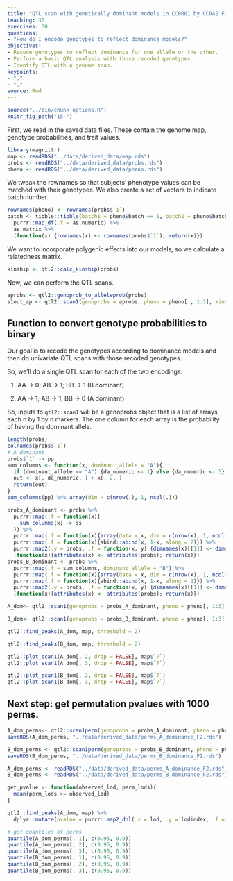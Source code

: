 ```yaml
---
title: "QTL scan with genetically dominant models in CC0001 by CC042 F2 mice"
teaching: 30
exercises: 30
questions:
- "How do I encode genotypes to reflect dominance models?"
objectives:
- Recode genotypes to reflect dominance for one allele or the other.
- Perform a basic QTL analysis with those recoded genotypes.
- Identify QTL with a genome scan.
keypoints:
- "."
- "."
source: Rmd
---
```


```r
source("../bin/chunk-options.R")
knitr_fig_path("15-")
```



First, we read in the saved data files. These contain the genome map, genotype probabilities, and trait values.

```r
library(magrittr)
map <- readRDS("../data/derived_data/map.rds")
probs <- readRDS("../data/derived_data/probs.rds")
pheno <- readRDS("../data/derived_data/pheno.rds")
```

We tweak the rownames so that subjects' phenotype values can be matched with their genotypes. We also create a set of vectors to indicate batch number.

```r
rownames(pheno) <- rownames(probs$`1`)
batch <- tibble::tibble(batch1 = pheno$batch == 1, batch2 = pheno$batch == 2, batch3 = pheno$batch == 3) %>%
  purrr::map_df(.f = as.numeric) %>%
  as.matrix %>%
  (function(x) {rownames(x) <- rownames(probs$`1`); return(x)})
```

We want to incorporate polygenic effects into our models, so we calculate a relatedness matrix. 

```r
kinship <- qtl2::calc_kinship(probs)
```

Now, we can perform the QTL scans.


```r
aprobs <- qtl2::genoprob_to_alleleprob(probs)
s1out_ap <- qtl2::scan1(genoprobs = aprobs, pheno = pheno[ , 1:3], kinship = kinship, addcovar = cbind(batch, pheno$sex), reml = TRUE, cores = 0)
```



## Function to convert genotype probabilities to binary

Our goal is to recode the genotypes according to dominance models and then do univariate QTL scans with those recoded genotypes.

So, we'll do a single QTL scan for each of the two encodings:

1. AA -> 0; AB -> 1; BB -> 1 (B dominant)

2. AA -> 1; AB -> 1; BB -> 0 (A dominant)

So, inputs to `qtl2::scan1` will be a genoprobs object that is a list of arrays, each n by 1 by n.markers. The one column for each array is the probability of having the dominant allele.

```r
length(probs)
colnames(probs$`1`)
# A dominant
probs$`1` -> pp
sum_columns <- function(x, dominant_allele = "A"){
  if (dominant_allele == "A") {da_numeric <- 1} else {da_numeric <- 3}
  out <- x[, da_numeric, ] + x[, 2, ]
  return(out)
}
sum_columns(pp) %>% array(dim = c(nrow(.), 1, ncol(.)))

probs_A_dominant <- probs %>%
  purrr::map(.f = function(x){
    sum_columns(x) -> ss
  }) %>%
  purrr::map(.f = function(x){array(data = x, dim = c(nrow(x), 1, ncol(x)))}) %>%
  purrr::map(.f = function(x){abind::abind(x, 1-x, along = 2)}) %>%
  purrr::map2(.y = probs, .f = function(x, y) {dimnames(x)[[1]] <- dimnames(y)[[1]]; dimnames(x)[[2]] <- c("dominant_allele", "recessive_allele"); dimnames(x)[[3]] <- dimnames(y)[[3]]; return(x)}) %>%
  (function(x){attributes(x) <- attributes(probs); return(x)})
probs_B_dominant <- probs %>%
  purrr::map(.f = sum_columns, dominant_allele = "B") %>%
  purrr::map(.f = function(x){array(data = x, dim = c(nrow(x), 1, ncol(x)))}) %>%
  purrr::map(.f = function(x){abind::abind(x, 1-x, along = 2)}) %>%
  purrr::map2(.y = probs, .f = function(x, y) {dimnames(x)[[1]] <- dimnames(y)[[1]]; dimnames(x)[[2]] <- c("dominant_allele", "recessive_allele"); dimnames(x)[[3]] <- dimnames(y)[[3]]; return(x)}) %>%
  (function(x){attributes(x) <- attributes(probs); return(x)})

```

```r
A_dom<- qtl2::scan1(genoprobs = probs_A_dominant, pheno = pheno[, 1:3], addcovar = cbind(batch, pheno$sex), kinship = kinship, reml = TRUE, cores = 0)
```

```r
B_dom<- qtl2::scan1(genoprobs = probs_B_dominant, pheno = pheno[, 1:3], addcovar = cbind(batch, pheno$sex), kinship = kinship, reml = TRUE, cores = 0)
```

```r
qtl2::find_peaks(A_dom, map, threshold = 2)
```

```r
qtl2::find_peaks(B_dom, map, threshold = 2)
```

```r
qtl2::plot_scan1(A_dom[, 2, drop = FALSE], map$`7`)
qtl2::plot_scan1(A_dom[, 3, drop = FALSE], map$`7`)
```

```r
qtl2::plot_scan1(B_dom[, 2, drop = FALSE], map$`7`)
qtl2::plot_scan1(B_dom[, 3, drop = FALSE], map$`7`)
```




## Next step: get permutation pvalues with 1000 perms.

```r
A_dom_perms<- qtl2::scan1perm(genoprobs = probs_A_dominant, pheno = pheno[, 1:3], addcovar = cbind(batch, pheno$sex), kinship = kinship, reml = TRUE, cores = 0, n_perm = 1000)
saveRDS(A_dom_perms, "../data/derived_data/perms_A_dominance_F2.rds")
```

```r
B_dom_perms <- qtl2::scan1perm(genoprobs = probs_B_dominant, pheno = pheno[, 1:3], addcovar = cbind(batch, pheno$sex), kinship = kinship, reml = TRUE, cores = 0, n_perm = 1000)
saveRDS(B_dom_perms, "../data/derived_data/perms_B_dominance_F2.rds")
```

```r
A_dom_perms <- readRDS("../data/derived_data/perms_A_dominance_F2.rds")
B_dom_perms <- readRDS("../data/derived_data/perms_B_dominance_F2.rds")
```

```r
get_pvalue <- function(observed_lod, perm_lods){
  mean(perm_lods >= observed_lod)
}

qtl2::find_peaks(A_dom, map) %>%
  dplyr::mutate(pvalue = purrr::map2_dbl(.x = lod, .y = lodindex, .f = function(x, y) get_pvalue(x, A_dom_perms[ , y])))

```

```r
# get quantiles of perms
quantile(A_dom_perms[, 1], c(0.95, 0.9))
quantile(A_dom_perms[, 2], c(0.95, 0.9))
quantile(A_dom_perms[, 3], c(0.95, 0.9))
quantile(B_dom_perms[, 1], c(0.95, 0.9))
quantile(B_dom_perms[, 2], c(0.95, 0.9))
quantile(B_dom_perms[, 3], c(0.95, 0.9))
```

